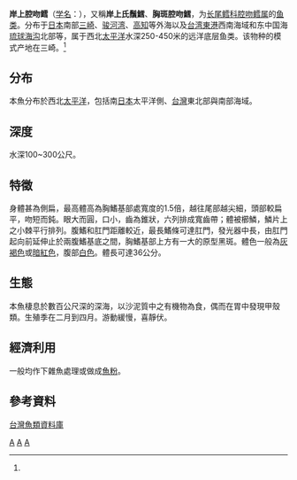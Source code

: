 {{Speciesbox
| taxon = Coelorinchus kishinouyei
| image = FMIB 41152 Coelorhynchus kishinouyei Jordan & Snyder Type.jpeg
| binomial_authority = (Jordan et Snyder, 1900)<ref name='id6815'>{{cite web| url =http://www.bioinfo.cn/db05/BjdwSpecies.php?action=view&id=6815| title =岸上腔吻鳕| work =《中国动物物种编目数据库》| publisher =中国科学院微生物研究所| author =中国科学院动物研究所| accessdate =2009-04-11| deadurl =yes| archiveurl =https://web.archive.org/web/20160305102841/http://www.bioinfo.cn/db05/BjdwSpecies.php?action=view&id=6815| archivedate =2016-03-05}}</ref>
}}

'''岸上腔吻鳕'''（[[学名|学名]]：{{lang|la|''Coelorhynchus kishinouyei''}}），又稱'''岸上氏鬚鱈'''、'''胸斑腔吻鱈'''，为[[长尾鳕科|长尾鳕科]][[腔吻鳕属|腔吻鳕属]]的[[鱼类|鱼类]]。分布于[[日本|日本]]南部[[三崎|三崎]]、[[骏河湾|骏河湾]]、[[高知|高知]]等外海以及[[台湾|台湾]][[東港鎮_(臺灣)|東港]]西南海域和东中国海[[琉球海沟|琉球海沟]]北部等，属于西北[[太平洋|太平洋]]水深250-450米的远洋底层鱼类。该物种的模式产地在三崎。<ref name='id6815'/>

==分布==
本魚分布於西北[[太平洋|太平洋]]，包括南[[日本|日本]]太平洋側、[[台灣|台灣]]東北部與南部海域。

==深度==
水深100~300公尺。

==特徵==
身體甚為側扁，最高體高為胸鰭基部處寬度的1.5倍，越往尾部越尖細，頭部較扁平，吻短而鈍。眼大而圓，口小，齒為錐狀，六列排成寬齒帶；體被櫛鱗，鱗片上之小棘平行排列。腹鰭和肛門距離較近，最長鰭條可達肛門，發光器中長，由肛門起向前延伸止於兩腹鰭基底之間，胸鰭基部上方有一大的原型黑斑。體色一般為[[灰褐色|灰褐色]]或[[暗紅色|暗紅色]]，腹部[[白色|白色]]。體長可達36公分。

==生態==
本魚棲息於數百公尺深的深海，以沙泥質中之有機物為食，偶而在胃中發現甲殼類。生殖季在二月到四月。游動緩慢，喜靜伏。

==經濟利用==
一般均作下雜魚處理或做成[[魚粉|魚粉]]。

==參考資料==
{{reflist}}
[http://fishdb.sinica.edu.tw/ 台灣魚類資料庫] {{Wayback|url=http://fishdb.sinica.edu.tw/ |date=20160304193340 }}

{{Taxonbar|from=Q2035329}}

[[Category:腔吻鳕属|A]]
[[Category:_1900年描述的鱼类|A]]
[[Category:IUCN红色名录无危物种|A]]